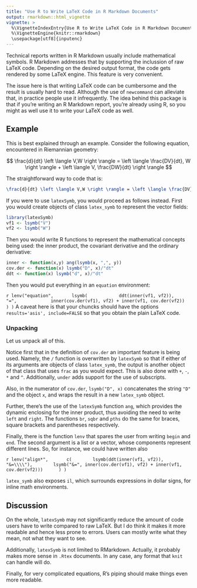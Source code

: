 ```yaml
---
title: "Use R to Write LaTeX Code in R Markdown Documents"
output: rmarkdown::html_vignette
vignette: >
  %\VignetteIndexEntry{Use R to Write LaTeX Code in R Markdown Documents}
  %\VignetteEngine{knitr::rmarkdown}
  \usepackage[utf8]{inputenc}
---
```


Technical reports written in R Markdown usually include mathematical symbols. 
R Markdown addresses that by supporting the inclussion of raw LaTeX code. 
Depending on the desired output format, the code gets rendered by some LaTeX engine.
This feature is very convenient. 

The issue here is that writing LaTeX code can be cumbersome and the result is usually hard to read. 
Although the use of `newcommand` can alleviate that, in practice people use it infrequently.
The idea behind this package is that if you're writing an R Markdown report, you're already using R, 
so you might as well use it to write your LaTeX code as well.  

## Example

This is best explained through an example. 
Consider the following equation, encountered in Riemannian geometry:

$$
\frac{d}{dt} \left \langle V,W \right \rangle = \left \langle \frac{DV}{dt}, W \right \rangle + \left \langle V, \frac{DW}{dt} \right \rangle
$$

The straightforward way to code that is:
```latex
\frac{d}{dt} \left \langle V,W \right \rangle = \left \langle \frac{DV}{dt}, W \right \rangle + \left \langle V, \frac{DW}{dt} \right \rangle
```

If you were to use `latexSymb`, you would proceed as follows instead. 
First you would create objects of class `latex_symb` to represent the vector fields:

```r
library(latexSymb)
vf1 <- lsymb("V")
vf2 <- lsymb("W")
```

Then you would write R functions to represent the mathematical concepts being used: the inner product, the covariant derivative and the ordinary derivative:

```r
inner <- function(x,y) ang(lsymb(x, ",", y))
cov.der <- function(x) lsymb("D", x)/"dt"
ddt <- function(x) lsymb("d", x)/"dt"
```

Then you would put everything in an `equation` environment:

`r
lenv("equation", 
     lsymb(
           ddt(inner(vf1, vf2)), 
           "=", 
           inner(cov.der(vf1), vf2) + inner(vf1, cov.der(vf2))
     )
)
`
A caveat here is that your chuncks should have the options `results='asis', include=FALSE` 
so that you obtain the plain LaTeX code. 

### Unpacking

Let us unpack all of this. 

Notice first that in the definition of `cov.der` an important feature is being used. 
Namely, the `/` function is overwritten by `latexSymb` so that if either of its arguments 
are objects of class `latex_symb`, the output is another object of that class 
that uses `frac` as you would expect. 
This is also done with `+`, `-`, `*` and `^`. 
Additionally, `under` adds support for the use of subscripts. 

Also, in the numerator of `cov.der`, `lsymb("D", x)` concatenates the string `"D"` 
and the object `x`, and wraps the result in a new `latex_symb` object. 

Further, there's the use of the `latexSymb` function `ang`, which provides the dynamic enclosing for 
the inner product, thus avoiding the need to write `left` and `right`. 
The functions `br`, `sqbr` and `pths` do the same for braces, square brackets and parentheses respectively. 

Finally, there is the function `lenv` that spares the user from writing `begin` and `end`. 
The second argument is a list or a vector, whose components represent different lines. 
So, for instance, we could have written also

`r
lenv("align*", 
     c(
       lsymb(ddt(inner(vf1, vf2)), "&=\\\\"),
       lsymb("&=", inner(cov.der(vf1), vf2) + inner(vf1, cov.der(vf2)))
     )
)
`

`latex_symb` also exposes `il`, which surrounds expressions in dollar signs, 
for inline math environments. 

## Discussion

On the whole, `latexSymb` may not significantly reduce the amount of code
users have to write compared to raw LaTeX. 
But I do think it makes it more readable and hence less prone to errors. 
Users can mostly write what they mean, not what they want to see. 

Additionally, `latexSymb` is not limited to RMarkdown. 
Actually, it probably makes more sense in `.Rtex` documents. 
In any case, any format that `knit` can handle will do. 

Finally, for very complicated equations, R's piping should make things even more readable. 

